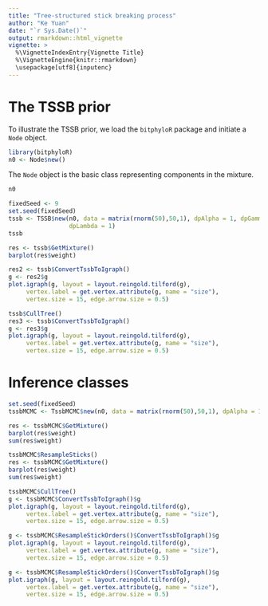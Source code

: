 ```yaml
---
title: "Tree-structured stick breaking process"
author: "Ke Yuan"
date: "`r Sys.Date()`"
output: rmarkdown::html_vignette
vignette: >
  %\VignetteIndexEntry{Vignette Title}
  %\VignetteEngine{knitr::rmarkdown}
  \usepackage[utf8]{inputenc}
---
```



# The TSSB prior 

To illustrate the TSSB prior, we load the `bitphyloR` package and initiate a `Node` object. 
```r
library(bitphyloR)
n0 <- Node$new()
```
The `Node` object is the basic class representing components in the mixture. 
```r
n0
```


```r
fixedSeed <- 9
set.seed(fixedSeed)
tssb <- TSSB$new(n0, data = matrix(rnorm(50),50,1), dpAlpha = 1, dpGamma = 1,
                 dpLambda = 1)
tssb
```

```r
res <- tssb$GetMixture()
barplot(res$weight)
```


```r
res2 <- tssb$ConvertTssbToIgraph()
g <- res2$g
plot.igraph(g, layout = layout.reingold.tilford(g), 
     vertex.label = get.vertex.attribute(g, name = "size"),
     vertex.size = 15, edge.arrow.size = 0.5)
```


```r
tssb$CullTree()
res3 <- tssb$ConvertTssbToIgraph()
g <- res3$g
plot.igraph(g, layout = layout.reingold.tilford(g), 
     vertex.label = get.vertex.attribute(g, name = "size"),
     vertex.size = 15, edge.arrow.size = 0.5)

```

# Inference classes 
```r
set.seed(fixedSeed)
tssbMCMC <- TssbMCMC$new(n0, data = matrix(rnorm(50),50,1), dpAlpha = 1, dpGamma = 1, dpLambda = 1)
```

```r
res <- tssbMCMC$GetMixture()
barplot(res$weight)
sum(res$weight)
```

```r
tssbMCMC$ResampleSticks()
res <- tssbMCMC$GetMixture()
barplot(res$weight)
sum(res$weight)
```

```r
tssbMCMC$CullTree()
g <- tssbMCMC$ConvertTssbToIgraph()$g
plot.igraph(g, layout = layout.reingold.tilford(g), 
     vertex.label = get.vertex.attribute(g, name = "size"),
     vertex.size = 15, edge.arrow.size = 0.5)
```

```r
g <- tssbMCMC$ResampleStickOrders()$ConvertTssbToIgraph()$g
plot.igraph(g, layout = layout.reingold.tilford(g), 
     vertex.label = get.vertex.attribute(g, name = "size"),
     vertex.size = 15, edge.arrow.size = 0.5)
```

```r
g <- tssbMCMC$ResampleStickOrders()$ConvertTssbToIgraph()$g
plot.igraph(g, layout = layout.reingold.tilford(g), 
     vertex.label = get.vertex.attribute(g, name = "size"),
     vertex.size = 15, edge.arrow.size = 0.5)
```


